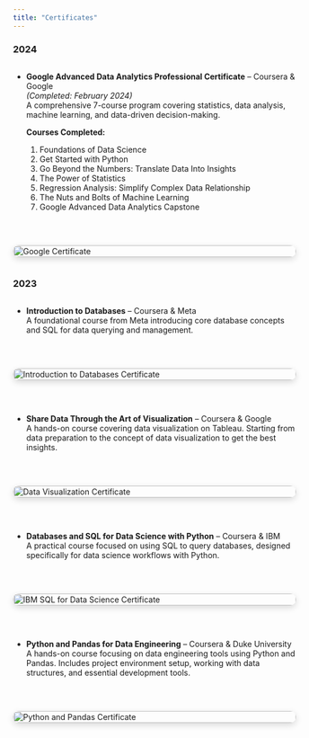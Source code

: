 ```yaml
---
title: "Certificates"
---
```


### 2024

<div style="display: flex; gap: 2rem; align-items: flex-start; flex-wrap: wrap;">

<div style="flex: 2; min-width: 280px;">

- **Google Advanced Data Analytics Professional Certificate** – Coursera & Google  
  *(Completed: February 2024)*  
  A comprehensive 7-course program covering statistics, data analysis, machine learning, and data-driven decision-making.  

  **Courses Completed:**
  1. Foundations of Data Science  
  2. Get Started with Python  
  3. Go Beyond the Numbers: Translate Data Into Insights
  4. The Power of Statistics  
  5. Regression Analysis: Simplify Complex Data Relationship
  6. The Nuts and Bolts of Machine Learning
  7. Google Advanced Data Analytics Capstone  

</div>

<div style="flex: 1.2; min-width: 280px;">
  <a href="images/Course/Google_Advance/google_specialization.jpeg" data-fancybox="certificates" data-caption="Google Advanced Data Analytics Certificate">
    <img src="images/Course/Google_Advance/google_specialization.jpeg" alt="Google Certificate" style="width: 100%; border-radius: 10px; box-shadow: 0 4px 12px rgba(0,0,0,0.15);" />
  </a>
</div>

</div>


### 2023

<!-- First certificate -->
<div style="display: flex; gap: 2rem; align-items: flex-start; flex-wrap: wrap; margin-bottom: 2rem;">

<div style="flex: 2; min-width: 280px;">
- **Introduction to Databases** – Coursera & Meta  
  A foundational course from Meta introducing core database concepts and SQL for data querying and management.
</div>

<div style="flex: 1.2; min-width: 280px;">
  <a href="images/Course/Google_Advance/intro_database.jpeg" data-fancybox="certificates" data-caption="Introduction to Databases – Meta & Coursera">
    <img src="images/Course/Google_Advance/intro_database.jpeg" alt="Introduction to Databases Certificate" style="width: 100%; border-radius: 10px; box-shadow: 0 4px 12px rgba(0,0,0,0.15);" />
  </a>
</div>
</div>

<!-- Second certificate -->
<div style="display: flex; gap: 2rem; align-items: flex-start; flex-wrap: wrap; margin-bottom: 2rem;">

<div style="flex: 2; min-width: 280px;">
- **Share Data Through the Art of Visualization** – Coursera & Google  
  A hands-on course covering data visualization on Tableau. Starting from data preparation to the concept of data visualization to get the best insights.
</div>

<div style="flex: 1.2; min-width: 280px;">
  <a href="images/Course/Google_Advance/data_vis.jpeg" data-fancybox="certificates" data-caption="Data Visualization – Google">
    <img src="images/Course/Google_Advance/data_vis.jpeg" alt="Data Visualization Certificate" style="width: 100%; border-radius: 10px; box-shadow: 0 4px 12px rgba(0,0,0,0.15);" />
  </a>
</div>
</div>

<!-- Third certificate -->
<div style="display: flex; gap: 2rem; align-items: flex-start; flex-wrap: wrap; margin-bottom: 2rem;">

<div style="flex: 2; min-width: 280px;">
- **Databases and SQL for Data Science with Python** – Coursera & IBM  
  A practical course focused on using SQL to query databases, designed specifically for data science workflows with Python.
</div>

<div style="flex: 1.2; min-width: 280px;">
  <a href="images/Course/Google_Advance/sql_ibm.jpeg" data-fancybox="certificates" data-caption="Databases and SQL for Data Science with Python – Coursera & IBM">
    <img src="images/Course/Google_Advance/sql_ibm.jpeg" alt="IBM SQL for Data Science Certificate" style="width: 100%; border-radius: 10px; box-shadow: 0 4px 12px rgba(0,0,0,0.15);" />
  </a>
</div>
</div>

<!-- Python and Pandas for Data Engineering -->
<div style="display: flex; gap: 2rem; align-items: flex-start; flex-wrap: wrap; margin-bottom: 2rem;">

<div style="flex: 2; min-width: 280px;">

- **Python and Pandas for Data Engineering** – Coursera & Duke University  
  A hands-on course focusing on data engineering tools using Python and Pandas. Includes project environment setup, working with data structures, and essential development tools.

</div>

<div style="flex: 1.2; min-width: 280px;">
  <a href="images/Course/Google_Advance/python_pandas.jpeg" data-fancybox="certificates" data-caption="Python and Pandas for Data Engineering – Duke University">
    <img src="images/Course/Google_Advance/python_pandas.jpeg" alt="Python and Pandas Certificate" style="width: 100%; border-radius: 10px; box-shadow: 0 4px 12px rgba(0,0,0,0.15);" />
  </a>
</div>

</div>


